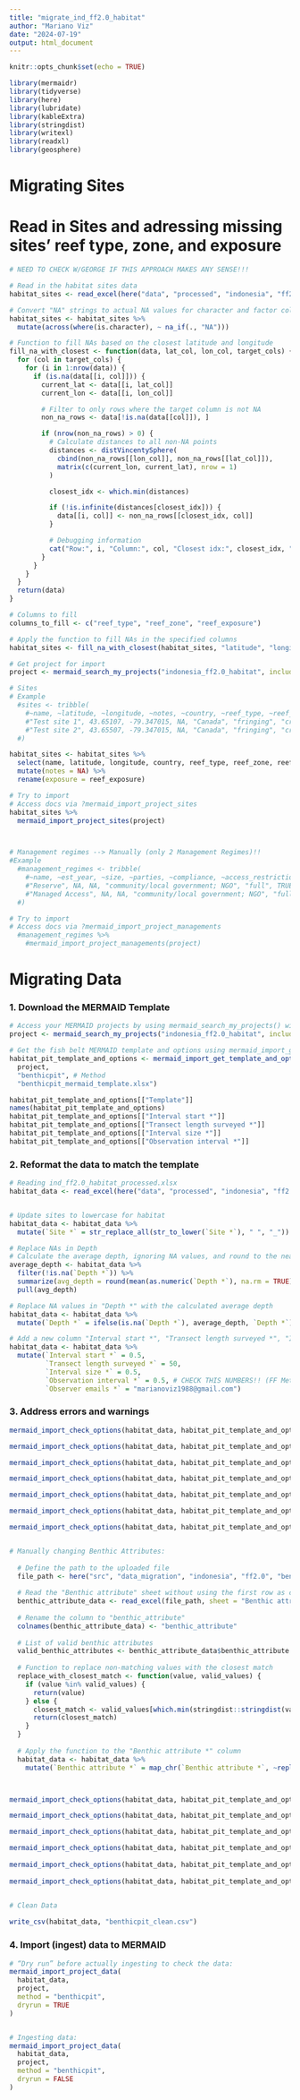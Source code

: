 ```yaml
---
title: "migrate_ind_ff2.0_habitat"
author: "Mariano Viz"
date: "2024-07-19"
output: html_document
---
```


```r
knitr::opts_chunk$set(echo = TRUE)

library(mermaidr)
library(tidyverse)
library(here)
library(lubridate)
library(kableExtra)
library(stringdist)
library(writexl)
library(readxl)
library(geosphere)

```


# Migrating Sites

# Read in Sites and adressing missing sites' reef type, zone, and exposure 

```r
# NEED TO CHECK W/GEORGE IF THIS APPROACH MAKES ANY SENSE!!! 

# Read in the habitat sites data
habitat_sites <- read_excel(here("data", "processed", "indonesia", "ff2.0", "ind_ff2.0_habitat_sites_processed.xlsx"))

# Convert "NA" strings to actual NA values for character and factor columns
habitat_sites <- habitat_sites %>%
  mutate(across(where(is.character), ~ na_if(., "NA")))

# Function to fill NAs based on the closest latitude and longitude
fill_na_with_closest <- function(data, lat_col, lon_col, target_cols) {
  for (col in target_cols) {
    for (i in 1:nrow(data)) {
      if (is.na(data[[i, col]])) {
        current_lat <- data[[i, lat_col]]
        current_lon <- data[[i, lon_col]]

        # Filter to only rows where the target column is not NA
        non_na_rows <- data[!is.na(data[[col]]), ]

        if (nrow(non_na_rows) > 0) {
          # Calculate distances to all non-NA points
          distances <- distVincentySphere(
            cbind(non_na_rows[[lon_col]], non_na_rows[[lat_col]]),
            matrix(c(current_lon, current_lat), nrow = 1)
          )

          closest_idx <- which.min(distances)

          if (!is.infinite(distances[closest_idx])) {
            data[[i, col]] <- non_na_rows[[closest_idx, col]]
          }

          # Debugging information
          cat("Row:", i, "Column:", col, "Closest idx:", closest_idx, "Distance:", distances[closest_idx], "\n")
        }
      }
    }
  }
  return(data)
}

# Columns to fill
columns_to_fill <- c("reef_type", "reef_zone", "reef_exposure")

# Apply the function to fill NAs in the specified columns
habitat_sites <- fill_na_with_closest(habitat_sites, "latitude", "longitude", columns_to_fill)


```



```r

# Get project for import
project <- mermaid_search_my_projects("indonesia_ff2.0_habitat", include_test_projects = TRUE)

# Sites
# Example
  #sites <- tribble(
    #~name, ~latitude, ~longitude, ~notes, ~country, ~reef_type, ~reef_zone, ~exposure,
    #"Test site 1", 43.65107, -79.347015, NA, "Canada", "fringing", "crest", "semi-exposed",
    #"Test site 2", 43.65507, -79.347015, NA, "Canada", "fringing", "crest", "semi-exposedd"
  #)

habitat_sites <- habitat_sites %>%
  select(name, latitude, longitude, country, reef_type, reef_zone, reef_exposure) %>%
  mutate(notes = NA) %>%
  rename(exposure = reef_exposure)

# Try to import
# Access docs via ?mermaid_import_project_sites
habitat_sites %>%
  mermaid_import_project_sites(project)



# Management regimes --> Manually (only 2 Management Regimes)!!
#Example
  #management_regimes <- tribble(
    #~name, ~est_year, ~size, ~parties, ~compliance, ~access_restriction, ~periodic_closure,
    #"Reserve", NA, NA, "community/local government; NGO", "full", TRUE, TRUE,
    #"Managed Access", NA, NA, "community/local government; NGO", "full", TRUE, TRUE,
  #)

# Try to import
# Access docs via ?mermaid_import_project_managements
  #management_regimes %>%
    #mermaid_import_project_managements(project)

```



# Migrating Data


### 1. Download the MERMAID Template

```r

# Access your MERMAID projects by using mermaid_search_my_projects() with the project name
project <- mermaid_search_my_projects("indonesia_ff2.0_habitat", include_test_projects = TRUE)

# Get the fish belt MERMAID template and options using mermaid_import_get_template_and_options() and save it to a file (in this case called fishbelt_mermaid_template.xlsx and benthicpit_mermaid_template.xlsx)
habitat_pit_template_and_options <- mermaid_import_get_template_and_options(
  project,
  "benthicpit", # Method
  "benthicpit_mermaid_template.xlsx")

habitat_pit_template_and_options[["Template"]]
names(habitat_pit_template_and_options)
habitat_pit_template_and_options[["Interval start *"]] 
habitat_pit_template_and_options[["Transect length surveyed *"]]
habitat_pit_template_and_options[["Interval size *"]]
habitat_pit_template_and_options[["Observation interval *"]] 

```

### 2. Reformat the data to match the template

```r
# Reading ind_ff2.0_habitat_processed.xlsx
habitat_data <- read_excel(here("data", "processed", "indonesia", "ff2.0", "ind_ff2.0_habitat_processed.xlsx"))


# Update sites to lowercase for habitat
habitat_data <- habitat_data %>%
  mutate(`Site *` = str_replace_all(str_to_lower(`Site *`), " ", "_"))

# Replace NAs in Depth
# Calculate the average depth, ignoring NA values, and round to the nearest integer
average_depth <- habitat_data %>%
  filter(!is.na(`Depth *`)) %>%
  summarize(avg_depth = round(mean(as.numeric(`Depth *`), na.rm = TRUE))) %>%
  pull(avg_depth)

# Replace NA values in "Depth *" with the calculated average depth
habitat_data <- habitat_data %>%
  mutate(`Depth *` = ifelse(is.na(`Depth *`), average_depth, `Depth *`))

# Add a new column "Interval start *", "Transect length surveyed *", "Interval size *", "Observation interval *", and "Observer emails *" 
habitat_data <- habitat_data %>%
  mutate(`Interval start *` = 0.5,
         `Transect length surveyed *` = 50,
         `Interval size *` = 0.5,
         `Observation interval *` = 0.5, # CHECK THIS NUMBERS!! (FF Methodology p. 12; Ahmadia et al. (2013) p. 28)
         `Observer emails *` = "marianoviz1988@gmail.com")

```


### 3. Address errors and warnings


```r
mermaid_import_check_options(habitat_data, habitat_pit_template_and_options, "Site *")

mermaid_import_check_options(habitat_data, habitat_pit_template_and_options, "Management *")

mermaid_import_check_options(habitat_data, habitat_pit_template_and_options, "Sample date: Year *")

mermaid_import_check_options(habitat_data, habitat_pit_template_and_options, "Sample date: Month *")

mermaid_import_check_options(habitat_data, habitat_pit_template_and_options,"Sample date: Day *")

mermaid_import_check_options(habitat_data, habitat_pit_template_and_options,"Interval start *")

mermaid_import_check_options(habitat_data, habitat_pit_template_and_options,"Benthic attribute *") 


# Manually changing Benthic Attributes:
  
  # Define the path to the uploaded file
  file_path <- here("src", "data_migration", "indonesia", "ff2.0", "benthicpit_mermaid_template.xlsx")
  
  # Read the "Benthic attribute" sheet without using the first row as column names
  benthic_attribute_data <- read_excel(file_path, sheet = "Benthic attribute", col_names = FALSE)
  
  # Rename the column to "benthic_attribute"
  colnames(benthic_attribute_data) <- "benthic_attribute"
  
  # List of valid benthic attributes
  valid_benthic_attributes <- benthic_attribute_data$benthic_attribute
  
  # Function to replace non-matching values with the closest match
  replace_with_closest_match <- function(value, valid_values) {
    if (value %in% valid_values) {
      return(value)
    } else {
      closest_match <- valid_values[which.min(stringdist::stringdist(value, valid_values))]
      return(closest_match)
    }
  }
  
  # Apply the function to the "Benthic attribute *" column
  habitat_data <- habitat_data %>%
    mutate(`Benthic attribute *` = map_chr(`Benthic attribute *`, ~replace_with_closest_match(.x, valid_benthic_attributes)))



mermaid_import_check_options(habitat_data, habitat_pit_template_and_options,"Transect length surveyed *")

mermaid_import_check_options(habitat_data, habitat_pit_template_and_options,"Depth *")

mermaid_import_check_options(habitat_data, habitat_pit_template_and_options,"Observer emails *")

mermaid_import_check_options(habitat_data, habitat_pit_template_and_options,"Interval size *")
         
mermaid_import_check_options(habitat_data, habitat_pit_template_and_options,"Transect number *")
        
mermaid_import_check_options(habitat_data, habitat_pit_template_and_options,"Observation interval *")
         

# Clean Data

write_csv(habitat_data, "benthicpit_clean.csv")

```

### 4. Import (ingest) data to MERMAID


```r
# “Dry run” before actually ingesting to check the data:
mermaid_import_project_data(
  habitat_data,
  project,
  method = "benthicpit",
  dryrun = TRUE
)


# Ingesting data:
mermaid_import_project_data(
  habitat_data,
  project,
  method = "benthicpit",
  dryrun = FALSE
)


```









